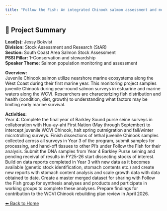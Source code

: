 ```yaml
---
title: "Follow the Fish: An integrated Chinook salmon assessment and monitoring program for the West Coast of Vancouver Island"
---
```


## 🧬 Project Summary

**Lead(s):** Jessy Bokvist  
**Division:** Stock Assessment and Research (StAR)  
**Section:** South Coast Area Salmon Stock Assessment  
**PSSI Pillar:** 1-Conservation and stewardship  
**Speaker Theme:** Salmon population monitoring and assessment  

**Overview:**  
Juvenile Chinook salmon utilize nearshore marine ecosystems along the West Coast during their first marine year. This monitoring project samples juvenile Chinook during year-round salmon surveys in estuarine and marine waters along the WCVI. Researchers are characterizing fish distribution and health (condition, diet, growth) to understanding what factors may be limiting early marine survival.   

**Activities:**  
Year 4: Complete the final year of Barkley Sound purse seine surveys in collaboration with Huu-ay-aht First Nation (May through September) to intercept juvenile WCVI Chinook, halt spring outmigration and fall/winter microtrolling surveys. Finish dissections of lethal juvenile Chinook samples collected across all surveys in Year 3 of the program, submit samples for processing, and hand-off tissues to other PI's under Follow the Fish for their analysis. Submit the DNA samples from Year 4 Barkley Purse seining and pending receival of results in FY25-26 start dissecting stocks of interest. Build on data reports completed in Year 3 with new data as it becomes available (genetic stock identification, stomach contents etc.) and create new reports with stomach content analysis and scale growth data with data obtained to date. Create a master merged dataset for sharing with Follow the Fish group for synthesis analyses and products and participate in working groups to complete these analyses. Prepare findings for contribution to the WCVI Chinook rebuilding plan review in April 2026.

[⬅ Back to Home](../index.qmd)
